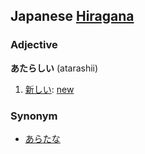 == Japanese [[Hiragana]] ==
===Adjective===
'''あたらしい''' (atarashii)

# [[新しい]]: [[new]]

===Synonym===
*[[あらたな]]
